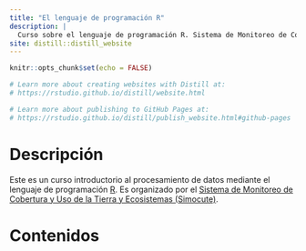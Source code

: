 ```yaml
---
title: "El lenguaje de programación R"
description: |
  Curso sobre el lenguaje de programación R. Sistema de Monitoreo de Cobertura y Uso de la Tierra y Ecosistemas (Simocute). 2021.
site: distill::distill_website
---
```


```r
knitr::opts_chunk$set(echo = FALSE)

# Learn more about creating websites with Distill at:
# https://rstudio.github.io/distill/website.html

# Learn more about publishing to GitHub Pages at:
# https://rstudio.github.io/distill/publish_website.html#github-pages

```

# Descripción
Este es un curso introductorio al procesamiento de datos mediante el lenguaje de programación [R](https://www.r-project.org/). Es organizado por el [Sistema de Monitoreo de Cobertura y Uso de la Tierra y Ecosistemas (Simocute)](https://simocute.go.cr/).

# Contenidos